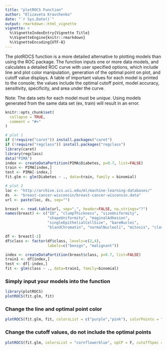 ---
title: "plotROCS Function"
author: "Elizaveta Kravchenko"
date: "`r Sys.Date()`"
output: rmarkdown::html_vignette
vignette: >
  %\VignetteIndexEntry{Vignette Title}
  %\VignetteEngine{knitr::rmarkdown}
  %\VignetteEncoding{UTF-8}
---

The plotROCS function is a more detailed alternative to plotting models than using the ROC package. The function inputs one or more data models, and calculates a detailed ROC curve with user specified options, which  include line and plot color manipulation, generation of the optimal point on plot, and cutoff value displays. A table of important values for each model is printed to the console; the values include the optimal cutoff point, model accuracy, sensitivity, specificity, and area under the curve.

Note: The data sets for each model must be *unique*. Using models generated from the same data set (ex, train) will result in an error.

```{r setup, include = FALSE}
knitr::opts_chunk$set(
  collapse = TRUE,
  comment = "#>"
)
```


```{r, warning=F,message=F,echo=F}
# plot 1
if (!require("caret")) install.packages("caret")
if (!require("regclass")) install.packages("regclass")
library(caret)
library(regclass)
data("PIMA")
index <- createDataPartition(PIMA$Diabetes, p=0.7, list=FALSE)
train <- PIMA[index,]
test <- PIMA[-index,]
fit.glm <- glm(Diabetes ~ ., data=train, family = binomial)

# plot 2
loc <- "http://archive.ics.uci.edu/ml/machine-learning-databases/"
ds  <- "breast-cancer-wisconsin/breast-cancer-wisconsin.data"
url <- paste(loc, ds, sep="")

breast <- read.table(url, sep=",", header=FALSE, na.strings="?")
names(breast) <- c("ID", "clumpThickness", "sizeUniformity",
                   "shapeUniformity", "maginalAdhesion", 
                   "singleEpithelialCellSize", "bareNuclei", 
                   "blandChromatin", "normalNucleoli", "mitosis", "class")

df <- breast[-1]
df$class <- factor(df$class, levels=c(2,4), 
                   labels=c("benign", "malignant"))

index <- createDataPartition(breast$class, p=0.7, list=FALSE)
train1 <- df[index,]
test <- df[-index,]
fit <- glm(class ~ ., data=train1, family=binomial)
```

### Simply input your models into the function

```{r, warning=F}
library(plotROCS)
plotROCS(fit.glm, fit)
```
### Change the line and optimal point color

```{r}
plotROCS(fit.glm, fit, colorsList = c("purple","pink"), colorPoints = "green")
```

### Change the cutoff values, do not include the optimal points
```{r}
plotROCS(fit.glm, colorsList = "cornflowerblue", opCP = F, cutoffSpec = seq(0,1,by=.25))
```


